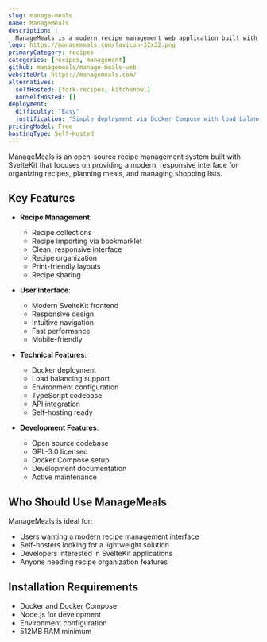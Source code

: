```yaml
---
slug: manage-meals
name: ManageMeals
description: |
  ManageMeals is a modern recipe management web application built with SvelteKit, offering recipe organization, meal planning, and shopping list features with a clean and intuitive interface.
logo: https://managemeals.com/favicon-32x32.png
primaryCategory: recipes
categories: [recipes, management]
github: managemeals/manage-meals-web
websiteUrl: https://managemeals.com/
alternatives:
  selfHosted: [fork-recipes, kitchenowl]
  nonSelfHosted: []
deployment:
  difficulty: "Easy"
  justification: "Simple deployment via Docker Compose with load balancing configuration included."
pricingModel: Free
hostingType: Self-Hosted
---
```


ManageMeals is an open-source recipe management system built with SvelteKit that focuses on providing a modern, responsive interface for organizing recipes, planning meals, and managing shopping lists.

## Key Features

- **Recipe Management**:

  - Recipe collections
  - Recipe importing via bookmarklet
  - Clean, responsive interface
  - Recipe organization
  - Print-friendly layouts
  - Recipe sharing

- **User Interface**:

  - Modern SvelteKit frontend
  - Responsive design
  - Intuitive navigation
  - Fast performance
  - Mobile-friendly

- **Technical Features**:

  - Docker deployment
  - Load balancing support
  - Environment configuration
  - TypeScript codebase
  - API integration
  - Self-hosting ready

- **Development Features**:
  - Open source codebase
  - GPL-3.0 licensed
  - Docker Compose setup
  - Development documentation
  - Active maintenance

## Who Should Use ManageMeals

ManageMeals is ideal for:

- Users wanting a modern recipe management interface
- Self-hosters looking for a lightweight solution
- Developers interested in SvelteKit applications
- Anyone needing recipe organization features

## Installation Requirements

- Docker and Docker Compose
- Node.js for development
- Environment configuration
- 512MB RAM minimum
